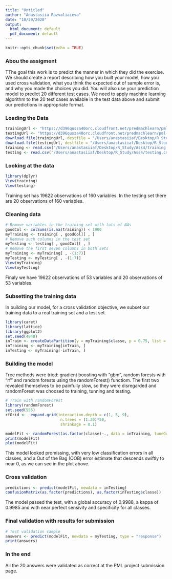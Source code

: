 ```yaml
---
title: "Untitled"
author: "Anastasiia Razvaliaieva"
date: "10/29/2020"
output:
  html_document: default
  pdf_document: default
---
```


```r
knitr::opts_chunk$set(echo = TRUE)
```

### Abou the assigment

TThe goal this work is to predict the manner in which they did the exercise. We should create a report describing how you built your model, how you used cross validation, what you think the expected out of sample error is, and why you made the choices you did. You will also use your prediction model to predict 20 different test cases.
We need to apply machine learning algorithm to the 20 test cases available in the test data above and submit our predictions in appropriate format.


### Loading the Data

```r
trainingUrl <- "https://d396qusza40orc.cloudfront.net/predmachlearn/pml-training.csv"
testingUrl <- "https://d396qusza40orc.cloudfront.net/predmachlearn/pml-testing.csv"
download.file(trainingUrl, destfile = "/Users/anastasiiaf/Desktop/R_Study/Ass4/training.csv", method = "curl")
download.file(testingUrl, destfile = "/Users/anastasiiaf/Desktop/R_Study/Ass4/testing.csv", method = "curl")
training <- read.csv("/Users/anastasiiaf/Desktop/R_Study/Ass4/training.csv", na.strings = c("NA", "#DIV/0!"))
testing <- read.csv("/Users/anastasiiaf/Desktop/R_Study/Ass4/testing.csv", na.strings = c("NA", "#DIV/0!"))
```

### Looking at the data

```r
library(dplyr)
View(training)
View(testing)
```

Training set has 19622 observations of 160 variables. In the testing set there are 20 observations of 160 variables. 

### Cleaning data

```r
# Remove variables in the training set with lots of NAs 
goodCol <- colSums(is.na(training)) < 1900
myTraining <- training[ , goodCol][ , ]
# Remove such columns in the test set
myTesting <- testing[ , goodCol][ , ]
# Remove the first seven columns in both sets
myTraining <- myTraining[ , -(1:7)]
myTesting <- myTesting[ , -(1:7)] 
View(myTraining)
View(myTesting)
```

Finaly we have 19622 observations of 53 variables and 20 observations of 53 variables.

### Subsetting the training data

In building our model, for a cross validation objective, we subset our training data to a real training set and a test set.

```r
library(caret)
library(lattice)
library(ggplot2)
set.seed(4848)
inTrain <- createDataPartition(y = myTraining$classe, p = 0.75, list = FALSE)
inTraining <- myTraining[inTrain, ]
inTesting <- myTraining[-inTrain, ]
```

### Building the model

Tree methods were tried: gradient boosting with "gbm", random forests with "rf" and random forests using the randomForest() functiom. The first two revealed themselves to be painfully slow, so they were disregarded and randomForest was choosed to training, tunning and testing.

```r
# Train with randomForest
library(randomForest)
set.seed(555)
rfGrid <-  expand.grid(interaction.depth = c(1, 5, 9),
                        n.trees = (1:30)*50,
                        shrinkage = 0.1)

modelFit <- randomForest(as.factor(classe)~., data = inTraining, tuneGrid = rfGrid) 
print(modelFit)
plot(modelFit)
```

This model looked promissing, with very low classification errors in all classes, and a Out of the Bag
(OOB) error estimate that descends swiftly to near 0, as we can see in the plot above.

### Cross validation
 
```r
predictions <- predict(modelFit, newdata = inTesting)
confusionMatrix(as.factor(predictions), as.factor(inTesting$classe))
```

The model passed the test, with a global accuracy of 0.9988, a kappa of 0.9985 and with near perfect
sensivity and specificity for all classes.

### Final validation with results for submission

```r
# Test validation sample
answers <- predict(modelFit, newdata = myTesting, type = "response")
print(answers)
```

### In the end

All the 20 answers were validated as correct at the PML project submission page. 